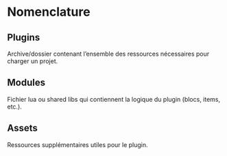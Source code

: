 # Nomenclature

## Plugins

Archive/dossier contenant l’ensemble des ressources nécessaires pour charger un projet.

## Modules

Fichier lua ou shared libs qui contiennent la logique du plugin (blocs, items, etc.).

## Assets

Ressources supplémentaires utiles pour le plugin.
